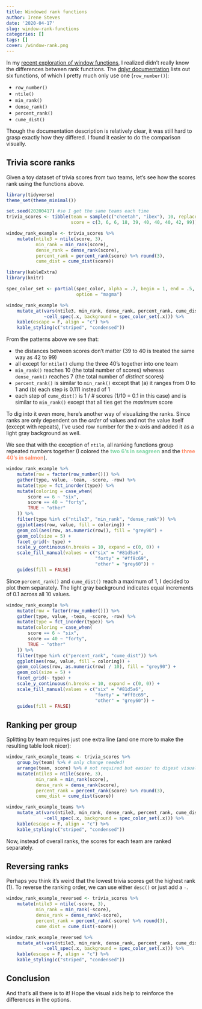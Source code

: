 ```yaml
---
title: Windowed rank functions
author: Irene Steves
date: '2020-04-17'
slug: window-rank-functions
categories: []
tags: []
cover: /window-rank.png
---
```


In my [recent exploration of window functions](https://irene.rbind.io/post/window-functions/), I realized didn't really know the differences between rank functions. The [dplyr documentation](https://dplyr.tidyverse.org/reference/ranking.html) lists out six functions, of which I pretty much only use one (`row_number()`):

* `row_number()`
* `ntile()`
* `min_rank()`
* `dense_rank()`
* `percent_rank()`
* `cume_dist()`

Though the documentation description is relatively clear, it was still hard to grasp exactly how they differed. I found it easier to do the comparison visually. 

## Trivia score ranks

Given a toy dataset of trivia scores from two teams, let's see how the scores rank using the functions above.

```r
library(tidyverse)
theme_set(theme_minimal())

set.seed(20200417) #so I get the same teams each time
trivia_scores <- tibble(team = sample(c("cheetah", "ibex"), 10, replace = TRUE),
                        score = c(3, 6, 6, 18, 39, 40, 40, 40, 42, 99))

window_rank_example <- trivia_scores %>% 
    mutate(ntile3 = ntile(score, 3),
           min_rank = min_rank(score),
           dense_rank = dense_rank(score),
           percent_rank = percent_rank(score) %>% round(3),
           cume_dist = cume_dist(score)) 
```

```r
library(kableExtra)
library(knitr)

spec_color_set <- partial(spec_color, alpha = .7, begin = 1, end = .5,
                          option = "magma")

window_rank_example %>% 
    mutate_at(vars(ntile3, min_rank, dense_rank, percent_rank, cume_dist),
              ~cell_spec(.x, background = spec_color_set(.x))) %>% 
    kable(escape = F, align = "c") %>% 
    kable_styling(c("striped", "condensed"))
```

From the patterns above we see that:

* the distances between scores don't matter (39 to 40 is treated the same way as 42 to 99)
* all except for `ntile()` clump the three 40's together into one team
* `min_rank()` reaches 10 (the total number of scores) whereas `dense_rank()` reaches 7 (the total number of _distinct_ scores)
* `percent_rank()` is similar to `min_rank()` except that (a) it ranges from 0 to 1 and (b) each step is 0.111 instead of 1
* each step of `cume_dist()` is 1 / # scores (1/10 = 0.1 in this case) and is similar to `min_rank()` except that all ties get the _maximum_ score

To dig into it even more, here's another way of visualizing the ranks. Since ranks are only dependent on the _order_ of values and not the value itself (except with repeats), I've used row number for the x-axis and added it as a light gray background as well. 

We see that with the exception of `ntile`, all ranking functions group repeated numbers together (I colored the <span style = 'color:#81d5a6;font-weight:bold'>two 6's in seagreen</span> and the <span style = 'color:#ff8c69;font-weight:bold'>three 40's in salmon</span>). 

```r
window_rank_example %>% 
    mutate(row = factor(row_number())) %>% 
    gather(type, value, -team, -score, -row) %>% 
    mutate(type = fct_inorder(type)) %>% 
    mutate(coloring = case_when(
        score == 6 ~ "six",
        score == 40 ~ "forty",
        TRUE ~ "other"
    )) %>% 
    filter(type %in% c("ntile3", "min_rank", "dense_rank")) %>% 
    ggplot(aes(row, value, fill = coloring)) +
    geom_col(aes(row, as.numeric(row)), fill = "grey90") +
    geom_col(size = 5) +
    facet_grid(~ type) +
    scale_y_continuous(n.breaks = 10, expand = c(0, 0)) +
    scale_fill_manual(values = c("six" = "#81d5a6", 
                                 "forty" = "#ff8c69",
                                 "other" = "grey60")) +
    guides(fill = FALSE) 
```

Since `percent_rank()` and `cume_dist()` reach a maximum of 1, I decided to plot them separately. The light gray background indicates equal increments of 0.1 across all 10 values.

```r
window_rank_example %>% 
    mutate(row = factor(row_number())) %>% 
    gather(type, value, -team, -score, -row) %>% 
    mutate(type = fct_inorder(type)) %>% 
    mutate(coloring = case_when(
        score == 6 ~ "six",
        score == 40 ~ "forty",
        TRUE ~ "other"
    )) %>% 
    filter(type %in% c("percent_rank", "cume_dist")) %>% 
    ggplot(aes(row, value, fill = coloring)) +
    geom_col(aes(row, as.numeric(row) / 10), fill = "grey90") +
    geom_col(size = 5) +
    facet_grid(~ type) +
    scale_y_continuous(n.breaks = 10, expand = c(0, 0)) +
    scale_fill_manual(values = c("six" = "#81d5a6", 
                                 "forty" = "#ff8c69",
                                 "other" = "grey60")) +
    guides(fill = FALSE) 
```


## Ranking per group

Splitting by team requires just one extra line (and one more to make the resulting table look nicer):

```r
window_rank_example_teams <- trivia_scores %>% 
    group_by(team) %>% # only change needed!
    arrange(team, score) %>% # not required but easier to digest visually  
    mutate(ntile3 = ntile(score, 3),
           min_rank = min_rank(score),
           dense_rank = dense_rank(score),
           percent_rank = percent_rank(score) %>% round(3),
           cume_dist = cume_dist(score)) 
```

```r
window_rank_example_teams %>% 
    mutate_at(vars(ntile3, min_rank, dense_rank, percent_rank, cume_dist),
              ~cell_spec(.x, background = spec_color_set(.x))) %>% 
    kable(escape = F, align = "c") %>% 
    kable_styling(c("striped", "condensed"))
```

Now, instead of overall ranks, the scores for each team are ranked separately. 

## Reversing ranks

Perhaps you think it's weird that the lowest trivia scores get the highest rank (1). To reverse the ranking order, we can use either `desc()` or just add a `-`.

```r
window_rank_example_reversed <- trivia_scores %>% 
    mutate(ntile3 = ntile(-score, 3),
           min_rank = min_rank(-score),
           dense_rank = dense_rank(-score),
           percent_rank = percent_rank(-score) %>% round(3),
           cume_dist = cume_dist(-score)) 
```

```r
window_rank_example_reversed %>% 
    mutate_at(vars(ntile3, min_rank, dense_rank, percent_rank, cume_dist),
              ~cell_spec(.x, background = spec_color_set(.x))) %>% 
    kable(escape = F, align = "c") %>% 
    kable_styling(c("striped", "condensed"))
```

## Conclusion

And that's all there is to it! Hope the visual aids help to reinforce the differences in the options.
